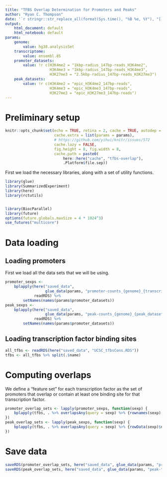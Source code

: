 ```yaml
---
title: "TFBS Overlap Determination for Promoters and Peaks"
author: "Ryan C. Thompson"
date: '`r stringr::str_replace_all(format(Sys.time(), "%B %e, %Y"), "[[:space:]]+", " ")`'
output:
    html_document: default
    html_notebook: default
params:
    genome:
        value: hg38.analysisSet
    transcriptome:
        value: ensembl.85
    promoter_datasets:
        value: !r c(H3K4me2 = "1kbp-radius_147bp-reads_H3K4me2",
                    H3K4me3 = "1kbp-radius_147bp-reads_H3K4me3",
                    H3K27me3 = "2.5kbp-radius_147bp-reads_H3K27me3")
    peak_datasets:
        value: !r c(H3K4me2 = "epic_H3K4me2_147bp-reads",
                    H3K4me3 = "epic_H3K4me3_147bp-reads",
                    H3K27me3 = "epic_H3K27me3_147bp-reads")
---
```


# Preliminary setup

```r
knitr::opts_chunk$set(echo = TRUE, retina = 2, cache = TRUE, autodep = TRUE,
                      cache.extra = list(params = params),
                      # https://github.com/yihui/knitr/issues/572
                      cache.lazy = FALSE,
                      fig.height = 8, fig.width = 8,
                      cache.path = paste0(
                          here::here("cache", "tfbs-overlap"),
                          .Platform$file.sep))
```

First we load the necessary libraries, along with a set of utility functions.

```r
library(glue)
library(SummarizedExperiment)
library(here)
library(rctutils)


library(BiocParallel)
library(future)
options(future.globals.maxSize = 4 * 1024^3)
use_futures("multicore")
```

# Data loading

## Loading promoters

First we load all the data sets that we will be using.

```r
promoter_sexps <-
    bplapply(here("saved_data",
                  glue_data(params, "promoter-counts_{genome}_{transcriptome}_{promoter_datasets}.RDS")),
             readRDS) %>%
        setNames(names(params$promoter_datasets))
peak_sexps <-
    bplapply(here("saved_data",
                  glue_data(params, "peak-counts_{genome}_{peak_datasets}.RDS")),
             readRDS) %>%
        setNames(names(params$promoter_datasets))
```


## Loading transcription factor binding sites

```r
all_tfbs <- readRDS(here("saved_data", "UCSC_tfbsCons.RDS"))
tfbs <- all_tfbs %>% split(.$name)
```

# Computing overlaps

We define a "feature set" for each transcription factor as the set of promoters that overlap or contain at least one binding site for that transcription factor.

```r
promoter_overlap_sets <- lapply(promoter_sexps, function(sexp) {
    bplapply(tfbs, . %>% overlapsAny(query = sexp) %>% {rownames(sexp)[.]})
})
peak_overlap_sets <- lapply(peak_sexps, function(sexp) {
    bplapply(tfbs, . %>% overlapsAny(query = sexp) %>% {rowData(sexp)$name[.]})
})
```

# Save data

```r
saveRDS(promoter_overlap_sets, here("saved_data", glue_data(params, "promoter-tfbs-overlap_{genome}_{transcriptome}.RDS")))
saveRDS(peak_overlap_sets, here("saved_data", glue_data(params, "peak-tfbs-overlap_{genome}.RDS")))
```

